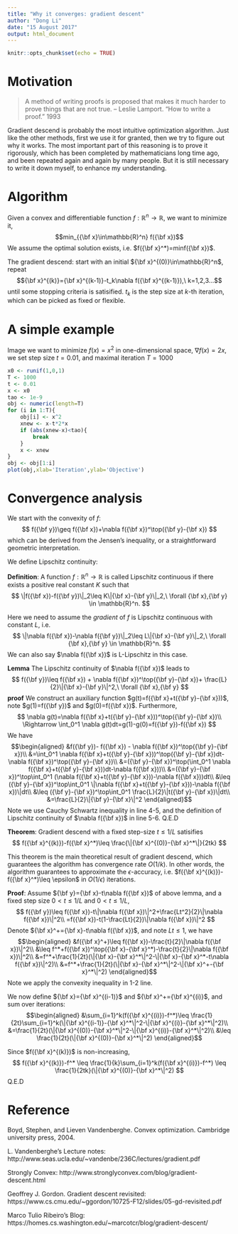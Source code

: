 ```yaml
---
title: "Why it converges: gradient descent"
author: "Dong Li"
date: "15 August 2017"
output: html_document
---
```


```r
knitr::opts_chunk$set(echo = TRUE)
```

# Motivation

> A method of writing proofs is proposed that makes it much harder to prove
things that are not true. -- Leslie Lamport. "How to write a proof." 1993

Gradient descend is probably the most intuitive optimization algorithm. Just like the other methods, first we use it for granted, then we try to figure out why it works. The most important part of this reasoning is to prove it rigorously, which has been completed by mathematicians long time ago, and been  repeated again and again by many people. But it is still necessary to write it down myself, to enhance my understanding.

# Algorithm

Given a convex and differentiable function $f:\mathbb{R}^n\rightarrow\mathbb{R}$, we want to minimize it, 
$$min_{{\bf x}\in\mathbb{R}^n} f({\bf x})$$
We assume the optimal solution exists, i.e. $f({\bf x}^*)=minf({\bf x})$.

The gradient descend: start with an initial ${\bf x}^{(0)}\in\mathbb{R}^n$, repeat
$${\bf x}^{(k)}={\bf x}^{(k-1)}-t_k\nabla f({\bf x}^{(k-1)}),\ k=1,2,3...$$
until some stopping criteria is satisified. $t_k$ is the step size at $k$-th iteration, which can be picked as fixed or flexible.

# A simple example
Image we want to minimize $f(x)=x^2$ in one-dimensional space, $\nabla f(x)=2x$, we set step size $t=0.01$, and maximal iteration $T=1000$
```r
x0 <- runif(1,0,1)
T <- 1000
t <- 0.01
x <- x0
tao <- 1e-9
obj <- numeric(length=T)
for (i in 1:T){
    obj[i] <- x^2
    xnew <- x-t*2*x
    if (abs(xnew-x)<tao){
        break
    }
    x <- xnew
}
obj <- obj[1:i]
plot(obj,xlab='Iteration',ylab='Objective')
```

# Convergence analysis
We start with the convexity of $f$:
$$
f({\bf y})\geq f({\bf x})+\nabla f({\bf x})^\top({\bf y}-{\bf x})
$$
which can be derived from the Jensen's inequality, or a straightforward geometric interpretation.

We define Lipschitz continuity:

**Definition**: A function $f:\mathbb{R}^n\rightarrow\mathbb{R}$ is called Lipschitz continuous if there exists a positive real constant $K$ such that
$$
\|f({\bf x})-f({\bf y})\|_2\leq K\|{\bf x}-{\bf y}\|_2,\ \forall {\bf x},{\bf y} \in \mathbb{R}^n.
$$

Here we need to assume the *gradient* of $f$ is Lipschitz continuous with constant $L$, i.e.
$$
\|\nabla f({\bf x})-\nabla f({\bf y})\|_2\leq L\|{\bf x}-{\bf y}\|_2,\ \forall {\bf x},{\bf y} \in \mathbb{R}^n.
$$
We can also say $\nabla f({\bf x})$ is L-Lipschitz in this case.

**Lemma** The Lipschitz continuity of $\nabla f({\bf x})$ leads to
$$
f({\bf y})\leq f({\bf x}) + \nabla f({\bf x})^\top({\bf y}-{\bf x})+ \frac{L}{2}\|{\bf x}-{\bf y}\|^2,\ \forall {\bf x},{\bf y}
$$
**proof**
We construct an auxiliary function $g(t)=f({\bf x}+t({\bf y}-{\bf x}))$, note $g(1)=f({\bf y})$ and $g(0)=f({\bf x})$. Furthermore,
$$
\nabla g(t)=\nabla f({\bf x}+t({\bf y}-{\bf x}))^\top({\bf y}-{\bf x})\\
\Rightarrow \int_0^1 \nabla g(t)dt=g(1)-g(0)=f({\bf y})-f({\bf x})
$$
We have
$$\begin{aligned}
&f({\bf y})- f({\bf x}) - \nabla f({\bf x})^\top({\bf y}-{\bf x})\\
&=\int_0^1 \nabla f({\bf x}+t({\bf y}-{\bf x}))^\top({\bf y}-{\bf x})dt- \nabla f({\bf x})^\top({\bf y}-{\bf x})\\
&=({\bf y}-{\bf x})^\top(\int_0^1 \nabla f({\bf x}+t({\bf y}-{\bf x}))dt-\nabla f({\bf x}))\\
&=({\bf y}-{\bf x})^\top\int_0^1 (\nabla f({\bf x}+t({\bf y}-{\bf x}))-\nabla f({\bf x}))dt\\
&\leq ({\bf y}-{\bf x})^\top\int_0^1 \|\nabla f({\bf x}+t({\bf y}-{\bf x}))-\nabla f({\bf x})\|dt\\
&\leq ({\bf y}-{\bf x})^\top\int_0^1 \frac{L}{2}\|t({\bf y}-{\bf x})\|dt\\
&=\frac{L}{2}\|{\bf y}-{\bf x}\|^2
\end{aligned}$$
Note we use Cauchy Schwartz inequality in line 4-5, and the definition of Lipschitz continuity of $\nabla f({\bf x})$ in line 5-6.
Q.E.D

**Theorem**: Gradient descend with a fixed step-size $t\leq 1/L$ satisifies
$$
f({\bf x}^{(k)})-f({\bf x}^*)\leq \frac{\|{\bf x}^{(0)}-{\bf x}^*\|}{2tk}
$$

This theorem is the main theoretical result of gradient descend, which guarantees the algorithm has convergence rate $O(1/k)$. In other words, the algorithm guarantees to approximate the $\epsilon$-accuracy, i.e. $f({\bf x}^{(k)})-f({\bf x}^*)\leq \epsilon$ in $O(1/\epsilon)$ iterations.

**Proof**:
Assume ${\bf y}={\bf x}-t\nabla f({\bf x})$ of above lemma, and a fixed step size $0<t\leq 1/L$ and $0< t\leq 1/L$,
$$
f({\bf y})\leq f({\bf x})-t\|\nabla f({\bf x})\|^2+\frac{Lt^2}{2}\|\nabla f({\bf x})\|^2\\
=f({\bf x})-t(1-\frac{Lt}{2})\|\nabla f({\bf x})\|^2
$$
Denote ${\bf x}^+={\bf x}-t\nabla f({\bf x})$, and note $Lt\leq 1$, we have
$$\begin{aligned}
&f({\bf x}^+)\leq f({\bf x})-\frac{t}{2}\|\nabla f({\bf x})\|^2\\
&\leq f^*+f({\bf x})^\top({\bf x}-{\bf x}^*)-\frac{t}{2}\|\nabla f({\bf x})\|^2\\
&=f^*+\frac{1}{2t}(\|{\bf x}-{\bf x}^*\|^2-\|{\bf x}-{\bf x}^*-t\nabla f({\bf x})\|^2)\\
&=f^*+\frac{1}{2t}(\|{\bf x}-{\bf x}^*\|^2-\|{\bf x}^+-{\bf x}^*\|^2)
\end{aligned}$$
Note we apply the convexity inequality in 1-2 line.

We now define ${\bf x}={\bf x}^{(i-1)}$ and ${\bf x}^+={\bf x}^{(i)}$, and sum over iterations:
$$\begin{aligned}
&\sum_{i=1}^k(f({\bf x}^{(i)})-f^*)\leq \frac{1}{2t}\sum_{i=1}^k(\|{\bf x}^{(i-1)}-{\bf x}^*\|^2-\|{\bf x}^{(i)}-{\bf x}^*\|^2)\\
&=\frac{1}{2t}(\|{\bf x}^{(0)}-{\bf x}^*\|^2-\|{\bf x}^{(i)}-{\bf x}^*\|^2)\\
&\leq \frac{1}{2t}(\|{\bf x}^{(0)}-{\bf x}^*\|^2)
\end{aligned}$$

Since $f({\bf x}^{(k)})$ is non-increasing, 
$$
f({\bf x}^{(k)})-f^* \leq
\frac{1}{k}\sum_{i=1}^k(f({\bf x}^{(i)})-f^*)
\leq \frac{1}{2tk}(\|{\bf x}^{(0)}-{\bf x}^*\|^2)
$$
Q.E.D

# Reference

Boyd, Stephen, and Lieven Vandenberghe. Convex optimization. Cambridge university press, 2004.

L. Vandenberghe's Lecture notes: http://www.seas.ucla.edu/~vandenbe/236C/lectures/gradient.pdf

Strongly Convex: http://www.stronglyconvex.com/blog/gradient-descent.html

Geoffrey J. Gordon. Gradient descent revisited: https://www.cs.cmu.edu/~ggordon/10725-F12/slides/05-gd-revisited.pdf

Marco Tulio Ribeiro's Blog: https://homes.cs.washington.edu/~marcotcr/blog/gradient-descent/
